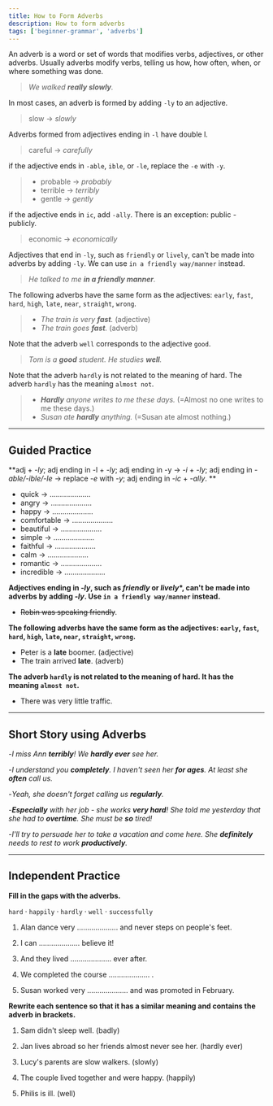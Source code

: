 ```yaml
---
title: How to Form Adverbs
description: How to form adverbs
tags: ['beginner-grammar', 'adverbs']
---
```


An adverb is a word or set of words that modifies verbs, adjectives, or other adverbs. Usually adverbs modify verbs, telling us how, how often, when, or where something was done.

> _We walked **really slowly**._

In most cases, an adverb is formed by adding `-ly` to an adjective.

> slow → _slowly_

Adverbs formed from adjectives ending in `-l` have double l.

> careful → _carefully_

if the adjective ends in `-able`, `ible`, or `-le`, replace the `-e` with `-y`.

> - probable → _probably_
> - terrible → _terribly_
> - gentle → _gently_

if the adjective ends in `ic`, add `-ally`. There is an exception: public - publicly.

> economic → _economically_

Adjectives that end in `-ly`, such as `friendly` or `lively`, can't be made into adverbs by adding `-ly`. We can use `in a friendly way/manner` instead.

> _He talked to me **in a friendly manner**._

The following adverbs have the same form as the adjectives: `early`, `fast`, `hard`, `high`, `late`, `near`, `straight`, `wrong`.

> - _The train is very **fast**._ (adjective)
> - _The train goes **fast**._ (adverb)

Note that the adverb `well` corresponds to the adjective `good`.

> _Tom is a **good** student. He studies **well**._

Note that the adverb `hardly` is not related to the meaning of hard. The adverb `hardly` has the meaning `almost not`.

> - _**Hardly** anyone writes to me these days._ (=Almost no one writes to me these days.)
> - _Susan ate **hardly** anything._ (=Susan ate almost nothing.)

---

## Guided Practice

**adj + _-ly_; adj ending in -l + _-ly_; adj ending in -y → _-i_ + _-ly_; adj ending in _-able/-ible/-le_ → replace _-e_ with _-y_; adj ending in _-ic_ + _-ally_. **

- quick → .................... <InfoTooltip label="quickly" />
- angry → .................... <InfoTooltip label="angrily" />
- happy → .................... <InfoTooltip label="happily" />
- comfortable → .................... <InfoTooltip label="comfortably" />
- beautiful → .................... <InfoTooltip label="beautifully" />
- simple → .................... <InfoTooltip label="simply" />
- faithful → .................... <InfoTooltip label="faithfully" />
- calm → .................... <InfoTooltip label="calmly" />
- romantic → .................... <InfoTooltip label="romantically" />
- incredible → .................... <InfoTooltip label="incredibly" />

**Adjectives ending in _-ly_, such as _friendly_ or _lively_\*, can't be made into adverbs by adding _-ly_. Use `in a friendly way/manner` instead.**

- ~~Robin was speaking friendly~~. <InfoTooltip label="Robin was speaking in friendly way/manner." />

**The following adverbs have the same form as the adjectives: `early`, `fast`, `hard`, `high`, `late`, `near`, `straight`, `wrong`.**

- Peter is a **late** boomer. (adjective)
- The train arrived **late**. (adverb)

**The adverb `hardly` is not related to the meaning of hard. It has the meaning `almost not`.**

- There was very little traffic. <InfoTooltip label="There was hardly any traffic" />

---

## Short Story using Adverbs

-_I miss Ann **terribly**! We **hardly ever** see her._

-_I understand you **completely**. I haven't seen her **for ages**. At least she **often** call us._

-_Yeah, she doesn't forget calling us **regularly**._

-_**Especially** with her job - she works **very hard**! She told me yesterday that she had to **overtime**. She must be **so** tired!_

-_I'll try to persuade her to take a vacation and come here. She **definitely** needs to rest to work **productively**._

---

## Independent Practice

**Fill in the gaps with the adverbs.**

`hard` · `happily` · `hardly` · `well` · `successfully`

1. Alan dance very .................... and never steps on people's feet. <InfoTooltip label="well" />

2. I can .................... believe it! <InfoTooltip label="hardly" />

3. And they lived .................... ever after. <InfoTooltip label="happily" />

4. We completed the course .................... . <InfoTooltip label="successfully" />

5. Susan worked very .................... and was promoted in February. <InfoTooltip label="hard" />

**Rewrite each sentence so that it has a similar meaning and contains the adverb in brackets.**

1. Sam didn't sleep well. (badly) <InfoTooltip label="Sam slept badly." />

2. Jan lives abroad so her friends almost never see her. (hardly ever) <InfoTooltip label="Jane lives abroad so her friend hardly ever see her." />

3. Lucy's parents are slow walkers. (slowly) <InfoTooltip label="Lucy's parents walk slowly." />

4. The couple lived together and were happy. (happily) <InfoTooltip label="The couple lived happily together." />

5. Philis is ill. (well) <InfoTooltip label="Philip isn't feeling well." />
